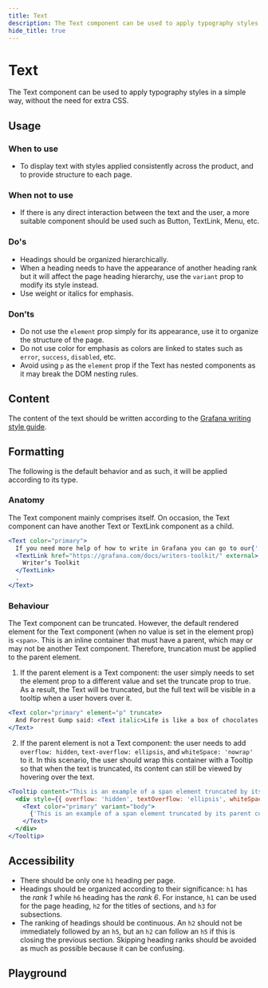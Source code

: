 ```yaml
---
title: Text
description: The Text component can be used to apply typography styles in a simple way, without the need for extra CSS.
hide_title: true
---
```


# Text <Badge text='ready' color='green'></Badge> <StorybookLink path='/story/general-text--basic'/>

The Text component can be used to apply typography styles in a simple way, without the need for extra CSS.

## Usage

### When to use

- To display text with styles applied consistently across the product, and to provide structure to each page.

### When not to use

- If there is any direct interaction between the text and the user, a more suitable component should be used such as Button, TextLink, Menu, etc.

### Do's

- Headings should be organized hierarchically.
- When a heading needs to have the appearance of another heading rank but it will affect the page heading hierarchy, use the `variant` prop to modify its style instead.
- Use weight or italics for emphasis.

### Don’ts

- Do not use the `element` prop simply for its appearance, use it to organize the structure of the page.
- Do not use color for emphasis as colors are linked to states such as `error`, `success`, `disabled`, etc.
- Avoid using `p` as the `element` prop if the Text has nested components as it may break the DOM nesting rules.

## Content

The content of the text should be written according to the [Grafana writing style guide](https://grafana.com/docs/writers-toolkit/write/style-guide/).

## Formatting

The following is the default behavior and as such, it will be applied according to its type.

### Anatomy

The Text component mainly comprises itself. On occasion, the Text component can have another Text or TextLink component as a child.

```jsx live
<Text color="primary">
  If you need more help of how to write in Grafana you can go to our{' '}
  <TextLink href="https://grafana.com/docs/writers-toolkit/" external>
    Writer’s Toolkit
  </TextLink>
  .
</Text>
```

### Behaviour

The Text component can be truncated. However, the default rendered element for the Text component (when no value is set in the element prop) is `<span>`. This is an inline container that must have a parent, which may or may not be another Text component. Therefore, truncation must be applied to the parent element.

1. If the parent element is a Text component: the user simply needs to set the element prop to a different value and set the truncate prop to true. As a result, the Text will be truncated, but the full text will be visible in a tooltip when a user hovers over it.

```jsx live
<Text color="primary" element="p" truncate>
  And Forrest Gump said: <Text italic>Life is like a box of chocolates. You never know what you're gonna get.</Text>
</Text>
```

2. If the parent element is not a Text component: the user needs to add `overflow: hidden`, `text-overflow: ellipsis`, and `whiteSpace: 'nowrap'` to it. In this scenario, the user should wrap this container with a Tooltip so that when the text is truncated, its content can still be viewed by hovering over the text.

```jsx live
<Tooltip content="This is an example of a span element truncated by its parent container">
  <div style={{ overflow: 'hidden', textOverflow: 'ellipsis', whiteSpace: 'nowrap' }}>
    <Text color="primary" variant="body">
      {'This is an example of a span element truncated by its parent container.'}
    </Text>
  </div>
</Tooltip>
```

## Accessibility

- There should be only one `h1` heading per page.
- Headings should be organized according to their significance: `h1` has the _rank 1_ while `h6` heading has the _rank 6_. For instance, `h1` can be used for the page heading, `h2` for the titles of sections, and `h3` for subsections.
- The ranking of headings should be continuous. An `h2` should not be immediately followed by an `h5`, but an `h2` can follow an `h5` if this is closing the previous section. Skipping heading ranks should be avoided as much as possible because it can be confusing.

## Playground

<ComponentEmbed path="/story/general-text--basic" />
